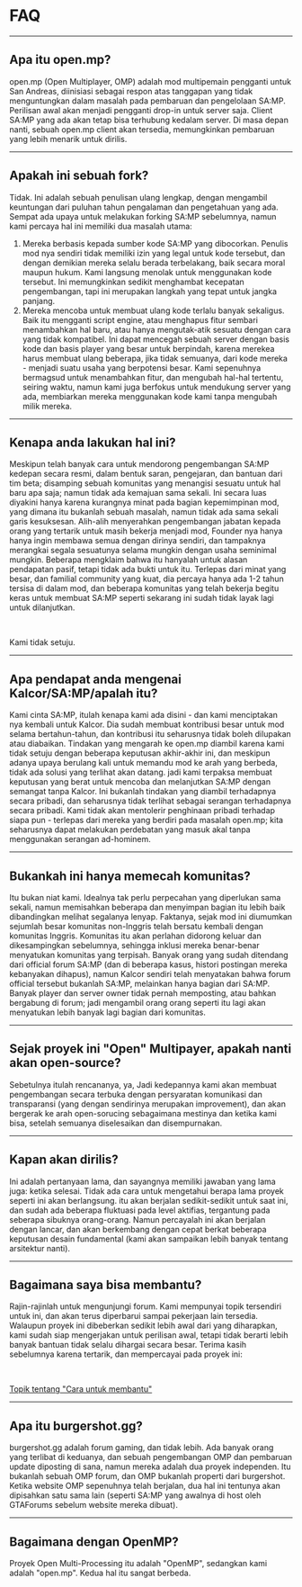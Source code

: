 # FAQ

<hr />

## Apa itu open.mp?

open.mp (Open Multiplayer, OMP) adalah mod multipemain pengganti untuk San Andreas, diinisiasi sebagai respon atas tanggapan yang tidak menguntungkan dalam masalah pada pembaruan dan pengelolaan SA:MP. Perilisan awal akan menjadi pengganti drop-in untuk server saja. Client SA:MP yang ada akan tetap bisa terhubung kedalam server. Di masa depan nanti, sebuah open.mp client akan tersedia, memungkinkan pembaruan yang lebih menarik untuk dirilis.

<hr />

## Apakah ini sebuah fork?

Tidak. Ini adalah sebuah penulisan ulang lengkap, dengan mengambil keuntungan dari puluhan tahun pengalaman dan pengetahuan yang ada. Sempat ada upaya untuk melakukan forking SA:MP sebelumnya, namun kami percaya hal ini memiliki dua masalah utama:

1. Mereka berbasis kepada sumber kode SA:MP yang dibocorkan. Penulis mod nya sendiri tidak memiliki izin yang legal untuk kode tersebut, dan dengan demikian mereka selalu berada terbelakang, baik secara moral maupun hukum. Kami langsung menolak untuk menggunakan kode tersebut. Ini memungkinkan sedikit menghambat kecepatan pengembangan, tapi ini merupakan langkah yang tepat untuk jangka panjang.
1. Mereka mencoba untuk membuat ulang kode terlalu banyak sekaligus. Baik itu mengganti script engine, atau menghapus fitur sembari menambahkan hal baru, atau hanya mengutak-atik sesuatu dengan cara yang tidak kompatibel. Ini dapat mencegah sebuah server dengan basis kode dan basis player yang besar untuk berpindah, karena merekea harus membuat ulang beberapa, jika tidak semuanya, dari kode mereka - menjadi suatu usaha yang berpotensi besar. Kami sepenuhnya bermagsud untuk menambahkan fitur, dan mengubah hal-hal tertentu, seiring waktu, namun kami juga berfokus untuk mendukung server yang ada, membiarkan mereka menggunakan kode kami tanpa mengubah milik mereka.

<hr />

## Kenapa anda lakukan hal ini?

Meskipun telah banyak cara untuk mendorong pengembangan SA:MP kedepan secara resmi, dalam bentuk saran, pengejaran, dan bantuan dari tim beta; disamping sebuah komunitas yang menangisi sesuatu untuk hal baru apa saja; namun tidak ada kemajuan sama sekali. Ini secara luas diyakini hanya karena kurangnya minat pada bagian kepemimpinan mod, yang dimana itu bukanlah sebuah masalah, namun tidak ada sama sekali garis kesuksesan. Alih-alih menyerahkan pengembangan jabatan kepada orang yang tertarik untuk masih bekerja menjadi mod, Founder nya hanya hanya ingin membawa semua dengan dirinya sendiri, dan tampaknya merangkai segala sesuatunya selama mungkin dengan usaha seminimal mungkin. Beberapa mengklaim bahwa itu hanyalah untuk alasan pendapatan pasif, tetapi tidak ada bukti untuk itu. Terlepas dari minat yang besar, dan familial community yang kuat, dia percaya hanya ada 1-2 tahun tersisa di dalam mod, dan beberapa komunitas yang telah bekerja begitu keras untuk membuat SA:MP seperti sekarang ini sudah tidak layak lagi untuk dilanjutkan.

<br />

Kami tidak setuju.

<hr />

## Apa pendapat anda mengenai Kalcor/SA:MP/apalah itu?

Kami cinta SA:MP, itulah kenapa kami ada disini - dan kami menciptakan nya kembali untuk Kalcor. Dia sudah membuat kontribusi besar untuk mod selama bertahun-tahun, dan kontribusi itu seharusnya tidak boleh dilupakan atau diabaikan. Tindakan yang mengarah ke open.mp diambil karena kami tidak setuju dengan beberapa keputusan akhir-akhir ini, dan meskipun adanya upaya berulang kali untuk memandu mod ke arah yang berbeda, tidak ada solusi yang terlihat akan datang. jadi kami terpaksa membuat keputusan yang berat untuk mencoba dan melanjutkan SA:MP dengan semangat tanpa Kalcor. Ini bukanlah tindakan yang diambil terhadapnya secara pribadi, dan seharusnya tidak terlihat sebagai serangan terhadapnya secara pribadi. Kami tidak akan mentolerir penghinaan pribadi terhadap siapa pun - terlepas dari mereka yang berdiri pada masalah open.mp; kita seharusnya dapat melakukan perdebatan yang masuk akal tanpa menggunakan serangan ad-hominem.

<hr />

## Bukankah ini hanya memecah komunitas?

Itu bukan niat kami. Idealnya tak perlu perpecahan yang diperlukan sama sekali, namun memisahkan beberapa dan menyimpan bagian itu lebih baik dibandingkan melihat segalanya lenyap. Faktanya, sejak mod ini diumumkan sejumlah besar komunitas non-Inggris telah bersatu kembali dengan komunitas Inggris. Komunitas itu akan perlahan didorong keluar dan dikesampingkan sebelumnya, sehingga inklusi mereka benar-benar menyatukan komunitas yang terpisah. Banyak orang yang sudah ditendang dari official forum SA:MP (dan di beberapa kasus, histori postingan mereka kebanyakan dihapus), namun Kalcor sendiri telah menyatakan bahwa forum official tersebut bukanlah SA:MP, melainkan hanya bagian dari SA:MP. Banyak player dan server owner tidak pernah memposting, atau bahkan bergabung di forum; jadi mengambil orang orang seperti itu lagi akan menyatukan lebih banyak lagi bagian dari komunitas.

<hr />

## Sejak proyek ini "Open" Multipayer, apakah nanti akan open-source?

Sebetulnya itulah rencananya, ya, Jadi kedepannya kami akan membuat pengembangan secara terbuka dengan persyaratan komunikasi dan transparansi (yang dengan sendirinya merupakan improvement), dan akan bergerak ke arah open-sorucing sebagaimana mestinya dan ketika kami bisa, setelah semuanya diselesaikan dan disempurnakan.

<hr />

## Kapan akan dirilis?

Ini adalah pertanyaan lama, dan sayangnya memiliki jawaban yang lama juga: ketika selesai. Tidak ada cara untuk mengetahui berapa lama proyek seperti ini akan berlangsung. itu akan berjalan sedikit-sedikit untuk saat ini, dan sudah ada beberapa fluktuasi pada level aktifias, tergantung pada seberapa sibuknya orang-orang. Namun percayalah ini akan berjalan dengan lancar, dan akan berkembang dengan cepat berkat beberapa keputusan desain fundamental (kami akan sampaikan lebih banyak tentang arsitektur nanti).

<hr />

## Bagaimana saya bisa membantu?

Rajin-rajinlah untuk mengunjungi forum. Kami mempunyai topik tersendiri untuk ini, dan akan terus diperbarui sampai pekerjaan lain tersedia. Walaupun proyek ini dibeberkan sedikit lebih awal dari yang diharapkan, kami sudah siap mengerjakan untuk perilisan awal, tetapi tidak berarti lebih banyak bantuan tidak selalu dihargai secara besar. Terima kasih sebelumnya karena tertarik, dan mempercayai pada proyek ini:

<br />

[Topik tentang "Cara untuk membantu"](https://forum.open.mp/showthread.php?tid=99)

<hr />

## Apa itu burgershot.gg?

burgershot.gg adalah forum gaming, dan tidak lebih. Ada banyak orang yang terlibat di keduanya, dan sebuah pengembangan OMP dan pembaruan update diposting di sana, namun mereka adalah dua proyek independen. Itu bukanlah sebuah OMP forum, dan OMP bukanlah properti dari burgershot. Ketika website OMP sepenuhnya telah berjalan, dua hal ini tentunya akan dipisahkan satu sama lain (seperti SA:MP yang awalnya di host oleh GTAForums sebelum website mereka dibuat).

<hr />

## Bagaimana dengan OpenMP?

Proyek Open Multi-Processing itu adalah "OpenMP", sedangkan kami adalah "open.mp". Kedua hal itu sangat berbeda.

